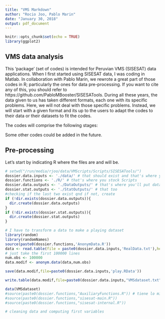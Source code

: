 ```yaml
---
title: "VMS Markdown"
author: "Rocio Joo, Pablo Marin"
date: "January 30, 2018"
output: pdf_document
---
```


```r
knitr::opts_chunk$set(echo = TRUE)
library(ggplot2)
```

## VMS data analysis

This 'package' (set of codes) is intended for Peruvian VMS (SISESAT) data applications. When I first started using SISESAT data, I was coding in Matlab. In collaboration with Pablo Marin, we rewrote a great part of those codes in R; particularly the ones for data pre-processing. If you want to cite any of this, you should refer to https://github.com/PabloMBooster/SISESATools. During all these years, the data given to us has taken different formats, each one with its specific problems. Here, we will not deal with those specific problems. Instead, we will start with a given format and its up to the users to adapt the codes to their data or their datasets to fit the codes.

The codes will comprise the following stages:

\begin{itemize}
  \item Pre-processing: some codes to clean the data.
  \item Training dataset: crossing VMS and observers data. Use only when observers data or reliable logbook data is available. 
  \item ANN: training and validating artificial neural networks to identify fishing set locations in the data; then use it for prediction
\end{itemize}

Some other codes could be added in the future.

## Pre-processing

Let's start by indicating R where the files are and will be. 


```r
# setwd("/run/media/rjoo/data/VMScripts/Scripts/SISESATools/")
dossier.data.inputs <- './data/' # that should exist and that's where you stock data
dossier.functions <- './R/' # that's where you stock Scripts
dossier.data.outputs <- './DataOutputs/' # that's where you'll put data outputs later
dossier.stat.outputs <- './StatOutputs/' # that too
#checking if the last two exist qnd if not, create
if (!dir.exists(dossier.data.outputs)){
  dir.create(dossier.data.outputs)
}
if (!dir.exists(dossier.stat.outputs)){
  dir.create(dossier.stat.outputs)
}

```

```r
# I have to transform a data to make a playing dataset
library(random)
library(randomNames)
source(paste0(dossier.functions,'AnonymData.R'))
data <- read.table(file = paste0(dossier.data.inputs,'RealData.txt'),header = TRUE,sep="\t",dec = ".")
# just take the first 100000 lines
num.obs <- 100000
data.modif <- anonym.data(data,num.obs)

save(data.modif,file=paste0(dossier.data.inputs,'play.RData'))

write.table(data.modif,file=paste0(dossier.data.inputs,"VMSdataset.txt"),sep="\t",dec = ".",row.names = FALSE,col.names=TRUE)
```

```r
data(VMSdataset)
#source(paste0(dossier.functions,"AuxiliaryFunctions.R")) # tiene lo mismo o menos que la de Pablo
#source(paste0(dossier.functions,"sisesat-main.R")) 
#source(paste0(dossier.functions,"sisesat-internal.R")) 

# cleaning data and computing first variables
```
